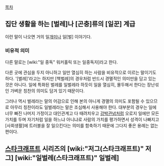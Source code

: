 [[목차]]
== 집단 생활을 하는 [벌레]나 [곤충]류의 [일꾼] 계급 ==
이런 말이 나오면 거의 일[[개미]]나 일[벌] 이야기다.

=== 비유적 의미 ===
다른 말로는 [wiki:"일 중독" 워커홀릭 또는 일중독자]라고 한다.

다른 곳에 관심을 두지 아니하고 일만 열심히 하는 사람을 비유적으로 이르는 말이기도 하다. '[벌레]'라고는 하지만 [책벌레]의 경우처럼 반드시 경멸적인 의미만을 담고 있는 것은 아니다. 일에 특화된 벌레를 일벌레라 하듯이 일을 열심히, 몰두해서 한다는 장난섞인 가벼운 칭찬의 의미도 담겨 있기 때문이다. 

그러나 역시 벌레라는 말의 어감으로 인해 본의 아니게 경멸의 의미도 포함될 수 있으므로 아무리 칭찬이라도 일벌레라는 말은 조심해서 사용해야 한다. 대부분의 경우는 일에 너무 빠진 나머지 가정이고 대인관계고 다 때려치우고 [[강박관념]]처럼 오로지 일에만 모든 가치를 두며 자기처럼 일을 하느냐 아니냐로 사람의 가치를 평가하면서 성격이 나빠지고 [사회생활]에 트러블을 잘 일으킨다는 의미를 함축하기 때문에 그다지 좋은 용례는 없는 편이다.

== [[스타크래프트]] 시리즈의 [wiki:"저그(스타크래프트)" 저그] [wiki:"일벌레(스타크래프트)" 일벌레] ==
